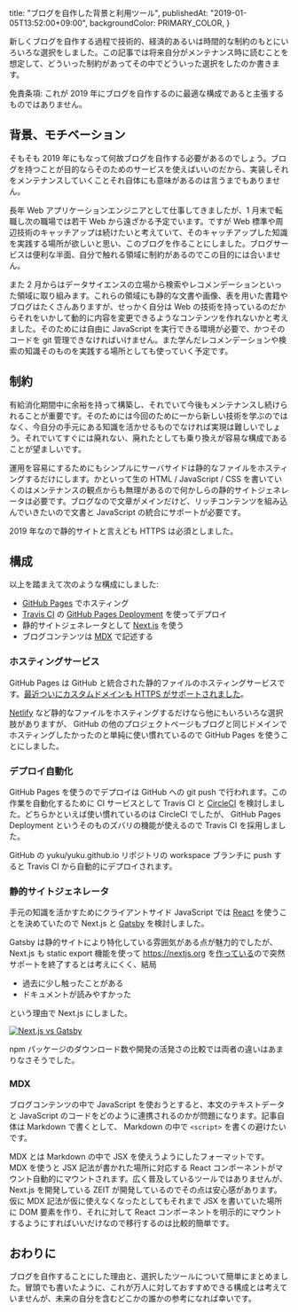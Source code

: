   title: "ブログを自作した背景と利用ツール",
  publishedAt: "2019-01-05T13:52:00+09:00",
  backgroundColor: PRIMARY_COLOR,
}


新しくブログを自作する過程で技術的、経済的あるいは時間的な制約のもとにいろいろな選択をしました。この記事では将来自分がメンテナンス時に読むことを想定して、どういった制約があってその中でどういった選択をしたのか書きます。

免責条項: これが 2019 年にブログを自作するのに最適な構成であると主張するものではありません。

## 背景、モチベーション

そもそも 2019 年にもなって何故ブログを自作する必要があるのでしょう。ブログを持つことが目的ならそのためのサービスを使えばいいのだから、実装しそれをメンテナンスしていくことそれ自体にも意味があるのは言うまでもありません。

長年 Web アプリケーションエンジニアとして仕事してきましたが、1 月末で転職し次の職場では若干 Web から遠ざかる予定でいます。ですが Web 標準や周辺技術のキャッチアップは続けたいと考えていて、そのキャッチアップした知識を実践する場所が欲しいと思い、このブログを作ることにしました。ブログサービスは便利な半面、自分で触れる領域に制約があるのでこの目的には合いません。

また 2 月からはデータサイエンスの立場から検索やレコメンデーションといった領域に取り組みます。これらの領域にも静的な文書や画像、表を用いた書籍やブログはたくさんありますが、せっかく自分は Web の技術を持っているのだからそれをいかして動的に内容を変更できるようなコンテンツを作れないかと考えました。そのためには自由に JavaScript を実行できる環境が必要で、かつそのコードを git 管理できなければいけません。また学んだレコメンデーションや検索の知識そのものを実践する場所としても使っていく予定です。

## 制約

有給消化期間中に余裕を持って構築し、それでいて今後もメンテナンスし続けられることが重要です。そのためには今回のために一から新しい技術を学ぶのではなく、今自分の手元にある知識を活かせるものでなければ実現は難しいでしょう。それでいてすぐには廃れない、廃れたとしても乗り換えが容易な構成であることが望ましいです。

運用を容易にするためにもシンプルにサーバサイドは静的なファイルをホスティングするだけにします。かといって生の HTML / JavaScript / CSS を書いていくのはメンテナンスの観点からも無理があるので何かしらの静的サイトジェネレータは必要です。ブログなので文章がメインだけど、リッチコンテンツを組み込んでいきたいので文書と JavaScript の統合にサポートが必要です。

2019 年なので静的サイトと言えども HTTPS は必須としました。

## 構成

以上を踏まえて次のような構成にしました:

- [GitHub Pages](https://pages.github.com/) でホスティング
- [Travis CI](https://travis-ci.org/) の [GitHub Pages Deployment](https://docs.travis-ci.com/user/deployment/pages/) を使ってデプロイ
- 静的サイトジェネレータとして [Next.js](https://nextjs.org/) を使う
- ブログコンテンツは [MDX](https://mdxjs.com/) で記述する

### ホスティングサービス

GitHub Pages は GitHub と統合された静的ファイルのホスティングサービスです。[最近ついにカスタムドメインも HTTPS がサポートされました](https://blog.github.com/2018-05-01-github-pages-custom-domains-https/)。

[Netlify](https://www.netlify.com/) など静的なファイルをホスティングするだけなら他にもいろいろな選択肢がありますが、 GitHub の他のプロジェクトページもブログと同じドメインでホスティングしたかったのと単純に使い慣れているので GitHub Pages を使うことにしました。

### デプロイ自動化

GitHub Pages を使うのでデプロイは GitHub への git push で行われます。この作業を自動化するために CI サービスとして Travis CI と [CircleCI](https://circleci.com/) を検討しました。どちらかといえば使い慣れているのは CircleCI でしたが、 GitHub Pages Deployment というそのものズバリの機能が使えるので Travis CI を採用しました。

GitHub の yuku/yuku.github.io リポジトリの workspace ブランチに push すると Travis CI から自動的にデプロイされます。

### 静的サイトジェネレータ

手元の知識を活かすためにクライアントサイド JavaScript では [React](https://reactjs.org/) を使うことを決めていたので Next.js と [Gatsby](https://www.gatsbyjs.org/) を検討しました。

Gatsby は静的サイトにより特化している雰囲気がある点が魅力的でしたが、 Next.js も static export 機能を使って https://nextjs.org を[作っている](https://www.reddit.com/r/reactjs/comments/992n2r/next_vs_gatsby/e4lrffl/)ので突然サポートを終了するとは考えにくく、結局

- 過去に少し触ったことがある
- ドキュメントが読みやすかった

という理由で Next.js にしました。

[![Next.js vs Gatsby](/static/images/2019/01/next-vs-gatsby.png)](https://www.npmtrends.com/gatsby-vs-next)

npm パッケージのダウンロード数や開発の活発さの比較では両者の違いはあまりなさそうでした。

### MDX

ブログコンテンツの中で JavaScript を使おうとすると、本文のテキストデータと JavaScript のコードをどのように連携されるのかが問題になります。記事自体は Markdown で書くとして、 Markdown の中で `<script>` を書くの避けたいです。

MDX とは Markdown の中で JSX を使えうようにしたフォーマットです。 MDX を使うと JSX 記法が書かれた場所に対応する React コンポーネントがマウント自動的にマウントされます。広く普及しているツールではありませんが、 Next.js を開発している ZEIT が開発しているのでその点は安心感があります。仮に MDX 記法が仮に使えなくなったとしてもそれまで JSX を書いていた場所に DOM 要素を作り、それに対して React コンポーネントを明示的にマウントするようにすればいいだけなので移行するのは比較的簡単です。

## おわりに

ブログを自作することにした理由と、選択したツールについて簡単にまとめました。冒頭でも書いたように、これが万人に対しておすすめできる構成とは考えていませんが、未来の自分を含むどこかの誰かの参考になれば幸いです。
